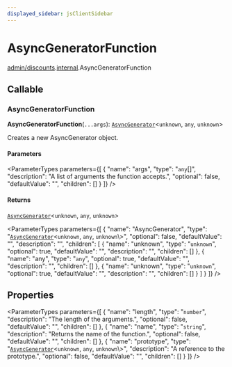 ```yaml
---
displayed_sidebar: jsClientSidebar
---
```



# AsyncGeneratorFunction

[admin/discounts](../../modules/admin_discounts.mdx).[internal](../../admin_discounts/modules/admin_discounts.internal.mdx).AsyncGeneratorFunction

## Callable

### AsyncGeneratorFunction

**AsyncGeneratorFunction**(`...args`): [`AsyncGenerator`](admin_discounts.internal.AsyncGenerator.mdx)<`unknown`, `any`, `unknown`\>

Creates a new AsyncGenerator object.

#### Parameters

<ParameterTypes parameters={[
  {
    "name": "args",
    "type": "`any`[]",
    "description": "A list of arguments the function accepts.",
    "optional": false,
    "defaultValue": "",
    "children": []
  }
]} />

#### Returns

[`AsyncGenerator`](admin_discounts.internal.AsyncGenerator.mdx)<`unknown`, `any`, `unknown`\>

<ParameterTypes parameters={[
  {
    "name": "AsyncGenerator",
    "type": "[`AsyncGenerator`](admin_discounts.internal.AsyncGenerator.mdx)<`unknown`, `any`, `unknown`\\>",
    "optional": false,
    "defaultValue": "",
    "description": "",
    "children": [
      {
        "name": "unknown",
        "type": "`unknown`",
        "optional": true,
        "defaultValue": "",
        "description": "",
        "children": []
      },
      {
        "name": "any",
        "type": "`any`",
        "optional": true,
        "defaultValue": "",
        "description": "",
        "children": []
      },
      {
        "name": "unknown",
        "type": "`unknown`",
        "optional": true,
        "defaultValue": "",
        "description": "",
        "children": []
      }
    ]
  }
]} />

## Properties

<ParameterTypes parameters={[
  {
    "name": "length",
    "type": "`number`",
    "description": "The length of the arguments.",
    "optional": false,
    "defaultValue": "",
    "children": []
  },
  {
    "name": "name",
    "type": "`string`",
    "description": "Returns the name of the function.",
    "optional": false,
    "defaultValue": "",
    "children": []
  },
  {
    "name": "prototype",
    "type": "[`AsyncGenerator`](admin_discounts.internal.AsyncGenerator.mdx)<`unknown`, `any`, `unknown`\\>",
    "description": "A reference to the prototype.",
    "optional": false,
    "defaultValue": "",
    "children": []
  }
]} />
